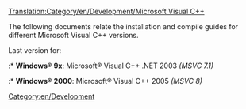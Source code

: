 [[Translation:Category/en/Development/Microsoft Visual C++]]
[[Category:en/Development]]

The following documents relate the installation and compile guides for different Microsoft Visual C++ versions.


Last version for:
:* '''Windows® 9x''': Microsoft® Visual C++ .NET 2003 ''(MSVC 7.1)''
:* '''Windows® 2000''': Microsoft® Visual C++ 2005 ''(MSVC 8)''